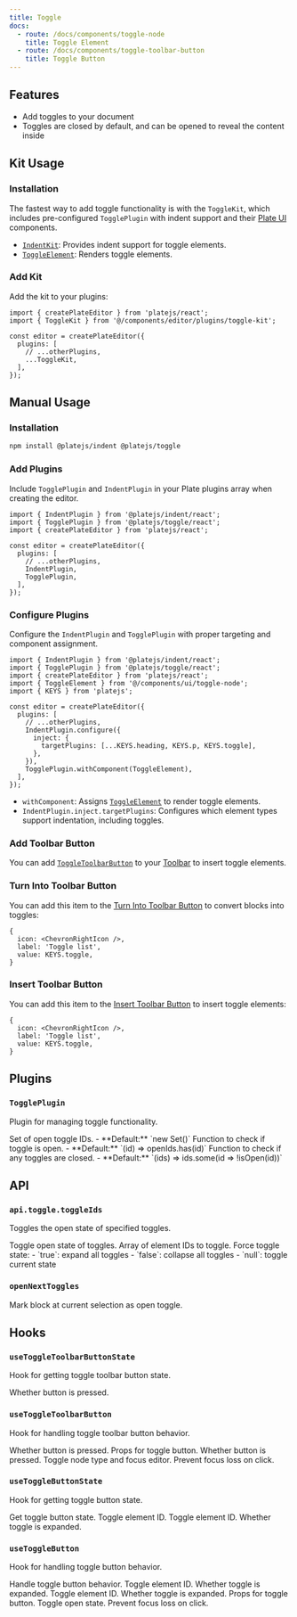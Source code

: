 ```yaml
---
title: Toggle
docs:
  - route: /docs/components/toggle-node
    title: Toggle Element
  - route: /docs/components/toggle-toolbar-button
    title: Toggle Button
---
```


<ComponentPreview name="toggle-demo" />

<PackageInfo>

## Features

- Add toggles to your document
- Toggles are closed by default, and can be opened to reveal the content inside

</PackageInfo>

## Kit Usage

<Steps>

### Installation

The fastest way to add toggle functionality is with the `ToggleKit`, which includes pre-configured `TogglePlugin` with indent support and their [Plate UI](/docs/installation/plate-ui) components.

<ComponentSource name="toggle-kit" />

- [`IndentKit`](/docs/indent): Provides indent support for toggle elements.
- [`ToggleElement`](/docs/components/toggle-node): Renders toggle elements.

### Add Kit

Add the kit to your plugins:

```tsx
import { createPlateEditor } from 'platejs/react';
import { ToggleKit } from '@/components/editor/plugins/toggle-kit';

const editor = createPlateEditor({
  plugins: [
    // ...otherPlugins,
    ...ToggleKit,
  ],
});
```

</Steps>

## Manual Usage

<Steps>

### Installation

```bash
npm install @platejs/indent @platejs/toggle
```

### Add Plugins

Include `TogglePlugin` and `IndentPlugin` in your Plate plugins array when creating the editor.

```tsx
import { IndentPlugin } from '@platejs/indent/react';
import { TogglePlugin } from '@platejs/toggle/react';
import { createPlateEditor } from 'platejs/react';

const editor = createPlateEditor({
  plugins: [
    // ...otherPlugins,
    IndentPlugin,
    TogglePlugin,
  ],
});
```

### Configure Plugins

Configure the `IndentPlugin` and `TogglePlugin` with proper targeting and component assignment.

```tsx
import { IndentPlugin } from '@platejs/indent/react';
import { TogglePlugin } from '@platejs/toggle/react';
import { createPlateEditor } from 'platejs/react';
import { ToggleElement } from '@/components/ui/toggle-node';
import { KEYS } from 'platejs';

const editor = createPlateEditor({
  plugins: [
    // ...otherPlugins,
    IndentPlugin.configure({
      inject: {
        targetPlugins: [...KEYS.heading, KEYS.p, KEYS.toggle],
      },
    }),
    TogglePlugin.withComponent(ToggleElement),
  ],
});
```

- `withComponent`: Assigns [`ToggleElement`](/docs/components/toggle-node) to render toggle elements.
- `IndentPlugin.inject.targetPlugins`: Configures which element types support indentation, including toggles.

### Add Toolbar Button

You can add [`ToggleToolbarButton`](/docs/components/toggle-toolbar-button) to your [Toolbar](/docs/toolbar) to insert toggle elements.

### Turn Into Toolbar Button

You can add this item to the [Turn Into Toolbar Button](/docs/toolbar#turn-into-toolbar-button) to convert blocks into toggles:

```tsx
{
  icon: <ChevronRightIcon />,
  label: 'Toggle list',
  value: KEYS.toggle,
}
```

### Insert Toolbar Button

You can add this item to the [Insert Toolbar Button](/docs/toolbar#insert-toolbar-button) to insert toggle elements:

```tsx
{
  icon: <ChevronRightIcon />,
  label: 'Toggle list',
  value: KEYS.toggle,
}
```

</Steps>

## Plugins

### `TogglePlugin`

Plugin for managing toggle functionality.

<API name="TogglePlugin">
<APIOptions type="object">
  <APIItem name="openIds" type="Set<string>" optional>
    Set of open toggle IDs.
    - **Default:** `new Set()`
  </APIItem>
  <APIItem name="isOpen" type="(toggleId: string) => boolean" optional>
    Function to check if toggle is open.
    - **Default:** `(id) => openIds.has(id)`
  </APIItem>
  <APIItem name="someClosed" type="(toggleIds: string[]) => boolean" optional>
    Function to check if any toggles are closed.
    - **Default:** `(ids) => ids.some(id => !isOpen(id))`
  </APIItem>
</APIOptions>
</API>

## API

### `api.toggle.toggleIds`

Toggles the open state of specified toggles.

<API name="editor.api.toggle.toggleIds">
Toggle open state of toggles.

<APIParameters>
  <APIItem name="ids" type="string[]">
    Array of element IDs to toggle.
  </APIItem>
  <APIItem name="force" type="boolean | null" optional>
    Force toggle state:
    - `true`: expand all toggles
    - `false`: collapse all toggles
    - `null`: toggle current state
  </APIItem>
</APIParameters>
</API>

### `openNextToggles`

Mark block at current selection as open toggle.

## Hooks

### `useToggleToolbarButtonState`

Hook for getting toggle toolbar button state.

<API name="useToggleToolbarButtonState">
<APIReturns type="object">
  <APIItem name="pressed" type="boolean">
    Whether button is pressed.
  </APIItem>
</APIReturns>
</API>

### `useToggleToolbarButton`

Hook for handling toggle toolbar button behavior.

<API name="useToggleToolbarButton">
<APIState>
  <APIItem name="pressed" type="boolean">
    Whether button is pressed.
  </APIItem>
</APIState>

<APIReturns type="object">
  <APIItem name="props" type="object">
    Props for toggle button.
    <APISubList>
      <APISubListItem parent="props" name="pressed" type="boolean">
        Whether button is pressed.
      </APISubListItem>
      <APISubListItem parent="props" name="onClick" type="function">
        Toggle node type and focus editor.
      </APISubListItem>
      <APISubListItem parent="props" name="onMouseDown" type="function">
        Prevent focus loss on click.
      </APISubListItem>
    </APISubList>
  </APIItem>
</APIReturns>
</API>

### `useToggleButtonState`

Hook for getting toggle button state.

<API name="useToggleButtonState">
Get toggle button state.

<APIParameters>
  <APIItem name="toggleId" type="string">
    Toggle element ID.
  </APIItem>
</APIParameters>

<APIReturns type="object">
  <APIItem name="toggleId" type="string">
    Toggle element ID.
  </APIItem>
  <APIItem name="open" type="boolean">
    Whether toggle is expanded.
  </APIItem>
</APIReturns>
</API>

### `useToggleButton`

Hook for handling toggle button behavior.

<API name="useToggleButton">
Handle toggle button behavior.

<APIParameters>
  <APIItem name="toggleId" type="string">
    Toggle element ID.
  </APIItem>
  <APIItem name="open" type="boolean">
    Whether toggle is expanded.
  </APIItem>
</APIParameters>

<APIReturns type="object">
  <APIItem name="toggleId" type="string">
    Toggle element ID.
  </APIItem>
  <APIItem name="open" type="boolean">
    Whether toggle is expanded.
  </APIItem>
  <APIItem name="buttonProps" type="object">
    Props for toggle button.
    <APISubList>
      <APISubListItem parent="buttonProps" name="onClick" type="function">
        Toggle open state.
      </APISubListItem>
      <APISubListItem parent="buttonProps" name="onMouseDown" type="function">
        Prevent focus loss on click.
      </APISubListItem>
    </APISubList>
  </APIItem>
</APIReturns>
</API>